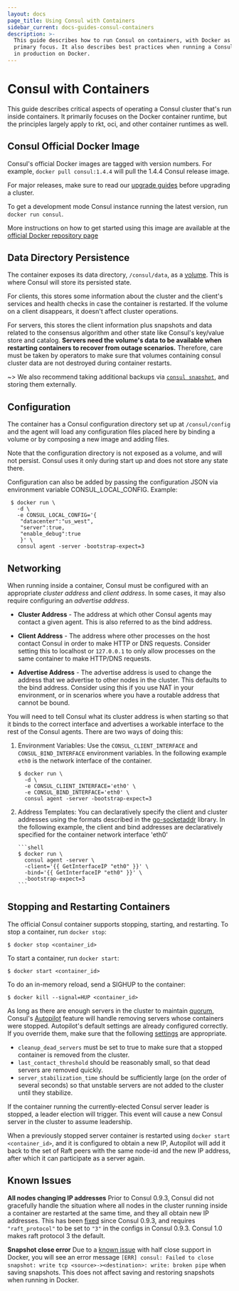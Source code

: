 ```yaml
---
layout: docs
page_title: Using Consul with Containers
sidebar_current: docs-guides-consul-containers
description: >-
  This guide describes how to run Consul on containers, with Docker as the
  primary focus. It also describes best practices when running a Consul cluster
  in production on Docker.
---
```


# Consul with Containers

This guide describes critical aspects of operating a Consul cluster that's run inside containers. It primarily focuses on the Docker container runtime, but the principles largely apply to rkt, oci, and other container runtimes as well.

## Consul Official Docker Image

Consul's official Docker images are tagged with version numbers. For example, `docker pull consul:1.4.4` will pull the 1.4.4 Consul release image.

For major releases, make sure to read our [upgrade guides](/docs/upgrade-specific) before upgrading a cluster.

To get a development mode Consul instance running the latest version, run `docker run consul`.

More instructions on how to get started using this image are available at the [official Docker repository page](https://store.docker.com/images/consul)

## Data Directory Persistence

The container exposes its data directory, `/consul/data`, as a [volume](https://docs.docker.com/engine/tutorials/dockervolumes/). This is where Consul will store its persisted state.

For clients, this stores some information about the cluster and the client's services and health checks in case the container is restarted. If the volume on a client disappears, it doesn't affect cluster operations.

For servers, this stores the client information plus snapshots and data related to the consensus algorithm and other state like Consul's key/value store and catalog. **Servers need the volume's data to be available when restarting containers to recover from outage scenarios.** Therefore, care must be taken by operators to make sure that volumes containing consul cluster data are not destroyed during container restarts.

~> We also recommend taking additional backups via [`consul snapshot`](/docs/commands/snapshot), and storing them externally.

## Configuration

The container has a Consul configuration directory set up at `/consul/config` and the agent will load any configuration files placed here by binding a volume or by composing a new image and adding files.

Note that the configuration directory is not exposed as a volume, and will not persist. Consul uses it only during start up and does not store any state there.

Configuration can also be added by passing the configuration JSON via environment variable CONSUL_LOCAL_CONFIG. Example:

```shell
 $ docker run \
   -d \
   -e CONSUL_LOCAL_CONFIG='{
    "datacenter":"us_west",
    "server":true,
    "enable_debug":true
    }' \
   consul agent -server -bootstrap-expect=3
```

## Networking

When running inside a container, Consul must be configured with an appropriate _cluster address_ and _client address_. In some cases, it may also require configuring an _advertise address_.

- **Cluster Address** - The address at which other Consul agents may contact a given agent. This is also referred to as the bind address.

- **Client Address** - The address where other processes on the host contact Consul in order to make HTTP or DNS requests. Consider setting this to localhost or `127.0.0.1` to only allow processes on the same container to make HTTP/DNS requests.

- **Advertise Address** - The advertise address is used to change the address that we advertise to other nodes in the cluster. This defaults to the bind address. Consider using this if you use NAT in your environment, or in scenarios where you have a routable address that cannot be bound.

You will need to tell Consul what its cluster address is when starting so that it binds to the correct interface and advertises a workable interface to the rest of the Consul agents. There are two ways of doing this:

1.  Environment Variables: Use the `CONSUL_CLIENT_INTERFACE` and `CONSUL_BIND_INTERFACE` environment variables. In the following example `eth0` is the network interface of the container.

    ```shell
    $ docker run \
      -d \
      -e CONSUL_CLIENT_INTERFACE='eth0' \
      -e CONSUL_BIND_INTERFACE='eth0' \
      consul agent -server -bootstrap-expect=3
    ```

2.  Address Templates: You can declaratively specify the client and cluster addresses using the formats described in the [go-socketaddr](https://github.com/hashicorp/go-sockaddr) library.
    In the following example, the client and bind addresses are declaratively specified for the container network interface 'eth0'

        ```shell
        $ docker run \
          consul agent -server \
          -client='{{ GetInterfaceIP "eth0" }}' \
          -bind='{{ GetInterfaceIP "eth0" }}' \
          -bootstrap-expect=3
        ```

## Stopping and Restarting Containers

The official Consul container supports stopping, starting, and restarting. To stop a container, run `docker stop`:

```shell
$ docker stop <container_id>
```

To start a container, run `docker start`:

```shell
$ docker start <container_id>
```

To do an in-memory reload, send a SIGHUP to the container:

```shell
$ docker kill --signal=HUP <container_id>
```

As long as there are enough servers in the cluster to maintain [quorum](/docs/internals/consensus#deployment-table), Consul's [Autopilot](/docs/guides/autopilot) feature will handle removing servers whose containers were stopped. Autopilot's default settings are already configured correctly. If you override them, make sure that the following [settings](/docs/agent/options#autopilot) are appropriate.

- `cleanup_dead_servers` must be set to true to make sure that a stopped container is removed from the cluster.
- `last_contact_threshold` should be reasonably small, so that dead servers are removed quickly.
- `server_stabilization_time` should be sufficiently large (on the order of several seconds) so that unstable servers are not added to the cluster until they stabilize.

If the container running the currently-elected Consul server leader is stopped, a leader election will trigger. This event will cause a new Consul server in the cluster to assume leadership.

When a previously stopped server container is restarted using `docker start <container_id>`, and it is configured to obtain a new IP, Autopilot will add it back to the set of Raft peers with the same node-id and the new IP address, after which it can participate as a server again.

## Known Issues

**All nodes changing IP addresses** Prior to Consul 0.9.3, Consul did not gracefully handle the situation where all nodes in the cluster running inside a container are restarted at the same time, and they all obtain new IP addresses. This has been [fixed](https://github.com/hashicorp/consul/issues/1580) since Consul 0.9.3, and requires `"raft_protocol"` to be set to `"3"` in the configs in Consul 0.9.3. Consul 1.0 makes raft protocol 3 the default.

**Snapshot close error** Due to a [known issue](https://github.com/docker/libnetwork/issues/1204) with half close support in Docker, you will see an error message `[ERR] consul: Failed to close snapshot: write tcp <source>-><destination>: write: broken pipe` when saving snapshots. This does not affect saving and restoring snapshots when running in Docker.
